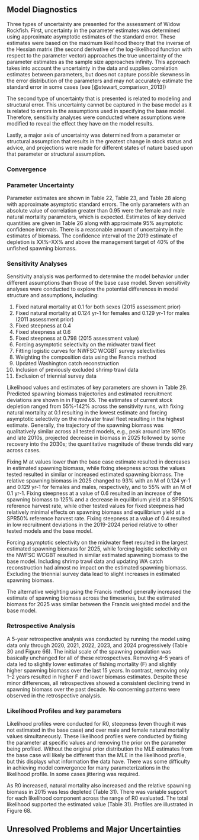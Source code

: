 ## Model Diagnostics

<!-- If a range of model runs is used to characterize uncertainty, it is important to provide some qualitative or quantitative information about relative probability of each. If no statements about relative probability can be made, then it is important to state that all scenarios (or all scenarios between the bounds depicted by the runs) are equally likely.  
If possible, ranges depicting uncertainty should include at least three runs: (a) one judged most probable; (b) at least one that depicts the range of uncertainty in the direction of lower current biomass levels; and (c) one that depicts the range of uncertainty in the direction of higher current biomass levels. The entire range of uncertainty should be carried through stock projections and decision table analyses.  -->

Three types of uncertainty are presented for the assessment of Widow Rockfish. First, uncertainty in the parameter estimates was determined using approximate asymptotic estimates of the standard error. These estimates were based on the maximum likelihood theory that the inverse of the Hessian matrix (the second derivative of the log-likelihood function with respect to the parameter vector) approaches the true uncertainty of the parameter estimates as the sample size approaches infinity. This approach takes into account the uncertainty in the data and supplies correlation estimates between parameters, but does not capture possible skewness in the error distribution of the parameters and may not accurately estimate the standard error in some cases (see [@stewart_comparison_2013]) 

The second type of uncertainty that is presented is related to modeling and structural error. This uncertainty cannot be captured in the base model as it is related to errors in the assumptions used in specifying the base model. Therefore, sensitivity analyses were conducted where assumptions were modified to reveal the effect they have on the model results.

Lastly, a major axis of uncertainty was determined from a parameter or structural assumption that results in the greatest change in stock status and advice, and projections were made for different states of nature based upon that parameter or structural assumption.

### Convergence

<!-- Convergence status and convergence criteria for the base-run model (or proposed base run). Randomization of starting parameter value run (e.g., jitter) results or other evidence of search for global best estimates.  -->

### Parameter Uncertainty

Parameter estimates are shown in Table 22, Table 23, and Table 28 along with approximate asymptotic standard errors. The only parameters with an absolute value of correlation greater than 0.95 were the female and male natural mortality parameters, which is expected. Estimates of key derived quantities are given in Table 26 along with approximate 95% asymptotic confidence intervals. There is a reasonable amount of uncertainty in the estimates of biomass. The confidence interval of the 2019 estimate of depletion is XX%–XX% and above the management target of 40% of the unfished spawning biomass.

### Sensitivity Analyses

<!-- Sensitivity to assumptions about model structure, i.e., model specification uncertainty.  -->

<!-- Sensitivity to data set choice (e.g., using emphasis factors to selectively remove data sources) and weighting schemes (e.g., [@mcallister_bayesian_1997] weighting versus Francis weighting vs. Dirichlet weighting for compositional data), which may also include a consideration of recent patterns in recruitment.  -->

Sensitivity analysis was performed to determine the model behavior under different assumptions than those of the base case model. Seven sensitivity analyses were conducted to explore the potential differences in model structure and assumptions, including:

1. Fixed natural mortality at 0.1 for both sexes (2015 assessment prior)
2. Fixed natural mortality at 0.124 yr-1 for females and 0.129 yr-1 for males (2011 assessment prior)
3. Fixed steepness at 0.4
4. Fixed steepness at 0.6
5. Fixed steepness at 0.798 (2015 assessment value)
6. Forcing asymptotic selectivity on the midwater trawl fleet
7. Fitting logistic curves for NWFSC WCGBT survey selectivities
8. Weighting the composition data using the Francis method
9. Updated Washington catch reconstruction
10. Inclusion of previously excluded shrimp trawl data
11. Exclusion of triennial survey data

Likelihood values and estimates of key parameters are shown in Table 29. Predicted spawning biomass trajectories and estimated recruitment deviations are shown in in Figure 65. The estimates of current stock depletion ranged from 55%-142% across the sensitivity runs, with fixing natural mortality at 0.1 resulting in the lowest estimate and forcing asymptotic selectivity on the midwater trawl fleet resulting in the highest estimate. Generally, the trajectory of the spawning biomass was qualitatively similar across all tested models, e.g., peak around late 1970s and late 2010s, projected decrease in biomass in 2025 followed by some recovery into the 2030s; the quantitative magnitude of these trends did vary across cases. 

Fixing M at values lower than the base case estimate resulted in decreases in estimated spawning biomass, while fixing steepness across the values tested resulted in similar or increased estimated spawning biomass. The relative spawning biomass in 2025 changed to 93% with an M of 0.124 yr-1 and 0.129 yr-1 for females and males, respectively, and to 55% with an M of 0.1 yr-1. Fixing steepness at a value of 0.6 resulted in an increase of the spawning biomass to 125% and a decrease in equilibrium yield at a SPR50% reference harvest rate, while other tested values for fixed steepness had relatively minimal effects on spawning biomass and equilibrium yield at a SPR50% reference harvest rate. Fixing steepness at a value of 0.4 resulted in low recruitment deviations in the 2019-2024 period relative to other tested models and the base model. 

Forcing asymptotic selectivity on the midwater fleet resulted in the largest estimated spawning biomass for 2025, while forcing logistic selectivity on the NWFSC WCGBT resulted in similar estimated spawning biomass to the base model. Including shrimp trawl data and updating WA catch reconstruction had almost no impact on the estimated spawning biomass. Excluding the triennial survey data lead to slight increases in estimated spawning biomass. 

The alternative weighting using the Francis method generally increased the estimate of spawning biomass across the timeseries, but the estimated biomass for 2025 was similar between the Francis weighted model and the base model. 

### Retrospective Analysis

<!-- Retrospective analysis, where the model is fitted to a series of shortened input data sets, with the most recent years of input data being dropped.  -->
 
<!-- Historical analysis (plot of actual estimates from current and previous assessments).  -->

A 5-year retrospective analysis was conducted by running the model using data only through 2020, 2021, 2022, 2023, and 2024 progressively (Table 30 and Figure 66). The initial scale of the spawning population was basically unchanged for all of these retrospectives. Removing 4–5 years of data led to slightly lower estimates of fishing mortality (F) and slightly higher spawning biomass over the last 15 years. In contrast, removing only 1–2 years resulted in higher F and lower biomass estimates. Despite these minor differences, all retrospectives showed a consistent declining trend in spawning biomass over the past decade. No concerning patterns were observed in the retrospective analysis.

### Likelihood Profiles and key parameters

<!-- Evaluation of model parameters. Likelihood profile for the base model over key parameters (typically natural morality, stock-recruit steepness, and equilibrium recruitment, or R0). The profile should indicate all likelihood values for individual components (e.g., indices by survey, compositional data for each type and fleet).   -->

Likelihood profiles were conducted for R0, steepness (even though it was not estimated in the base case) and over male and female natural mortality values simultaneously. These likelihood profiles were conducted by fixing the parameter at specific values and removing the prior on the parameter being profiled. Without the original prior distribution the MLE estimates from the base case will likely be different than the MLE in the likelihood profile, but this displays what information the data have. There was some difficulty in achieving model convergence for many parameterizations in the likelihood profile. In some cases jittering was required. 

As R0 increased, natural mortality also increased and the relative spawning biomass in 2015 was less depleted (Table 31). There was variable support for each likelihood component across the range of R0 evaluated. The total likelihood supported the estimated value (Table 31). Profiles are illustrated in Figure 68.

## Unresolved Problems and Major Uncertainties

<!-- Describe any special issues (e.g., unbalanced or questionable data, missing survey data) that complicate scientific assessment, questions about the best model scenario. -->
